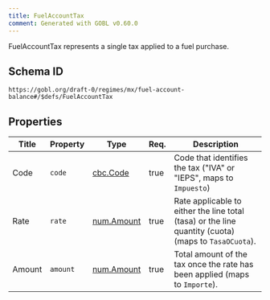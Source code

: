 ```yaml
---
title: FuelAccountTax
comment: Generated with GOBL v0.60.0
---
```


FuelAccountTax represents a single tax applied to a fuel purchase.

## Schema ID

`https://gobl.org/draft-0/regimes/mx/fuel-account-balance#/$defs/FuelAccountTax`

## Properties

| Title  | Property | Type                              | Req. | Description                                                                                          |
|--------|----------|-----------------------------------|------|------------------------------------------------------------------------------------------------------|
| Code   | `code`   | [cbc.Code](/draft-0/cbc/code)     | true | Code that identifies the tax ("IVA" or "IEPS", maps to `Impuesto`)                                   |
| Rate   | `rate`   | [num.Amount](/draft-0/num/amount) | true | Rate applicable to either the line total (tasa) or the line quantity (cuota) (maps to `TasaOCuota`). |
| Amount | `amount` | [num.Amount](/draft-0/num/amount) | true | Total amount of the tax once the rate has been applied (maps to `Importe`).                          |

